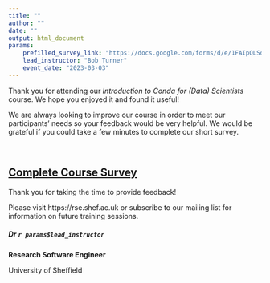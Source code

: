 ```yaml
---
title: ""
author: ""
date: ""
output: html_document
params:
    prefilled_survey_link: "https://docs.google.com/forms/d/e/1FAIpQLSd0AS5HLUkMOv2DQFXnX0-4bgFI_OETi2itdSTEwQSLMsnouA/viewform"
    lead_instructor: "Bob Turner"
    event_date: "2023-03-03"
---
```


<!--- Send this email 1 day after event --->


Thank you for attending our _Introduction to Conda for (Data) Scientists_ course. We hope you enjoyed it and found it
useful!

We are always looking to improve our course in order to meet our participants' needs so your feedback would be very
helpful.
We would be grateful if you could take a few minutes to complete our short survey.



 <br>

## [Complete Course Survey](`r paste0(params$prefilled_survey_link, params$event_date)`)
Thank you for taking the time to provide feedback!
<br>

Please visit https://rse.shef.ac.uk or subscribe to our mailing list for information on future training sessions.
<br>

##### Dr `r params$lead_instructor`

**Research Software Engineer**

University of Sheffield
